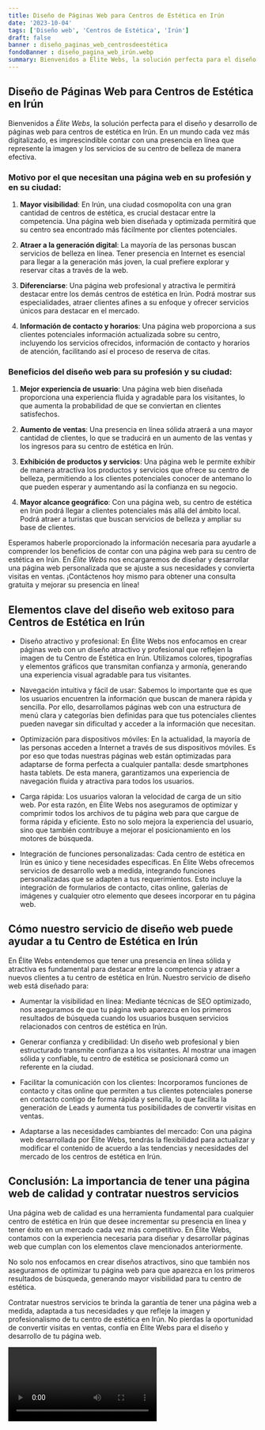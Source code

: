 ```yaml
---
title: Diseño de Páginas Web para Centros de Estética en Irún
date: '2023-10-04'
tags: ['Diseño web', 'Centros de Estética', 'Irún']
draft: false
banner : diseño_paginas_web_centrosdeestética
fondoBanner : diseño_pagina_web_irún.webp
summary: Bienvenidos a Élite Webs, la solución perfecta para el diseño y desarrollo de páginas web para centros de estética en Irún. En un mundo cada vez más digitalizado, es imprescindible contar con una presencia en línea que represente la imagen y los servicios de su centro de belleza de manera efectiva.
---
```


## Diseño de Páginas Web para Centros de Estética en Irún

Bienvenidos a *Élite Webs*, la solución perfecta para el diseño y desarrollo de páginas web para centros de estética en Irún. En un mundo cada vez más digitalizado, es imprescindible contar con una presencia en línea que represente la imagen y los servicios de su centro de belleza de manera efectiva.

### Motivo por el que necesitan una página web en su profesión y en su ciudad:

1. **Mayor visibilidad**: En Irún, una ciudad cosmopolita con una gran cantidad de centros de estética, es crucial destacar entre la competencia. Una página web bien diseñada y optimizada permitirá que su centro sea encontrado más fácilmente por clientes potenciales.

2. **Atraer a la generación digital**: La mayoría de las personas buscan servicios de belleza en línea. Tener presencia en Internet es esencial para llegar a la generación más joven, la cual prefiere explorar y reservar citas a través de la web.

3. **Diferenciarse**: Una página web profesional y atractiva le permitirá destacar entre los demás centros de estética en Irún. Podrá mostrar sus especialidades, atraer clientes afines a su enfoque y ofrecer servicios únicos para destacar en el mercado.

4. **Información de contacto y horarios**: Una página web proporciona a sus clientes potenciales información actualizada sobre su centro, incluyendo los servicios ofrecidos, información de contacto y horarios de atención, facilitando así el proceso de reserva de citas.

### Beneficios del diseño web para su profesión y su ciudad:

1. **Mejor experiencia de usuario**: Una página web bien diseñada proporciona una experiencia fluida y agradable para los visitantes, lo que aumenta la probabilidad de que se conviertan en clientes satisfechos.

2. **Aumento de ventas**: Una presencia en línea sólida atraerá a una mayor cantidad de clientes, lo que se traducirá en un aumento de las ventas y los ingresos para su centro de estética en Irún.

3. **Exhibición de productos y servicios**: Una página web le permite exhibir de manera atractiva los productos y servicios que ofrece su centro de belleza, permitiendo a los clientes potenciales conocer de antemano lo que pueden esperar y aumentando así la confianza en su negocio.

4. **Mayor alcance geográfico**: Con una página web, su centro de estética en Irún podrá llegar a clientes potenciales más allá del ámbito local. Podrá atraer a turistas que buscan servicios de belleza y ampliar su base de clientes.

Esperamos haberle proporcionado la información necesaria para ayudarle a comprender los beneficios de contar con una página web para su centro de estética en Irún. En *Élite Webs* nos encargaremos de diseñar y desarrollar una página web personalizada que se ajuste a sus necesidades y convierta visitas en ventas. ¡Contáctenos hoy mismo para obtener una consulta gratuita y mejorar su presencia en línea!

<GifSeo />

<Cta />

## Elementos clave del diseño web exitoso para Centros de Estética en Irún

- Diseño atractivo y profesional: En Élite Webs nos enfocamos en crear páginas web con un diseño atractivo y profesional que reflejen la imagen de tu Centro de Estética en Irún. Utilizamos colores, tipografías y elementos gráficos que transmitan confianza y armonía, generando una experiencia visual agradable para tus visitantes.

- Navegación intuitiva y fácil de usar: Sabemos lo importante que es que los usuarios encuentren la información que buscan de manera rápida y sencilla. Por ello, desarrollamos páginas web con una estructura de menú clara y categorías bien definidas para que tus potenciales clientes pueden navegar sin dificultad y acceder a la información que necesitan.

- Optimización para dispositivos móviles: En la actualidad, la mayoría de las personas acceden a Internet a través de sus dispositivos móviles. Es por eso que todas nuestras páginas web están optimizadas para adaptarse de forma perfecta a cualquier pantalla: desde smartphones hasta tablets. De esta manera, garantizamos una experiencia de navegación fluida y atractiva para todos los usuarios.

- Carga rápida: Los usuarios valoran la velocidad de carga de un sitio web. Por esta razón, en Élite Webs nos aseguramos de optimizar y comprimir todos los archivos de tu página web para que cargue de forma rápida y eficiente. Esto no solo mejora la experiencia del usuario, sino que también contribuye a mejorar el posicionamiento en los motores de búsqueda.

- Integración de funciones personalizadas: Cada centro de estética en Irún es único y tiene necesidades específicas. En Élite Webs ofrecemos servicios de desarrollo web a medida, integrando funciones personalizadas que se adapten a tus requerimientos. Esto incluye la integración de formularios de contacto, citas online, galerías de imágenes y cualquier otro elemento que desees incorporar en tu página web.

## Cómo nuestro servicio de diseño web puede ayudar a tu Centro de Estética en Irún

En Élite Webs entendemos que tener una presencia en línea sólida y atractiva es fundamental para destacar entre la competencia y atraer a nuevos clientes a tu centro de estética en Irún. Nuestro servicio de diseño web está diseñado para:

- Aumentar la visibilidad en línea: Mediante técnicas de SEO optimizado, nos aseguramos de que tu página web aparezca en los primeros resultados de búsqueda cuando los usuarios busquen servicios relacionados con centros de estética en Irún.

- Generar confianza y credibilidad: Un diseño web profesional y bien estructurado transmite confianza a los visitantes. Al mostrar una imagen sólida y confiable, tu centro de estética se posicionará como un referente en la ciudad.

- Facilitar la comunicación con los clientes: Incorporamos funciones de contacto y citas online que permiten a tus clientes potenciales ponerse en contacto contigo de forma rápida y sencilla, lo que facilita la generación de Leads y aumenta tus posibilidades de convertir visitas en ventas.

- Adaptarse a las necesidades cambiantes del mercado: Con una página web desarrollada por Élite Webs, tendrás la flexibilidad para actualizar y modificar el contenido de acuerdo a las tendencias y necesidades del mercado de los centros de estética en Irún.

## Conclusión: La importancia de tener una página web de calidad y contratar nuestros servicios

Una página web de calidad es una herramienta fundamental para cualquier centro de estética en Irún que desee incrementar su presencia en línea y tener éxito en un mercado cada vez más competitivo. En Élite Webs, contamos con la experiencia necesaria para diseñar y desarrollar páginas web que cumplan con los elementos clave mencionados anteriormente.

No solo nos enfocamos en crear diseños atractivos, sino que también nos aseguramos de optimizar tu página web para que aparezca en los primeros resultados de búsqueda, generando mayor visibilidad para tu centro de estética.

Contratar nuestros servicios te brinda la garantía de tener una página web a medida, adaptada a tus necesidades y que refleje la imagen y profesionalismo de tu centro de estética en Irún. No pierdas la oportunidad de convertir visitas en ventas, confía en Élite Webs para el diseño y desarrollo de tu página web.

<Video />

<CtaBot job='Centros de Estética' city='Irún'/>

<Gmaps query='Irún+españa+maps' />